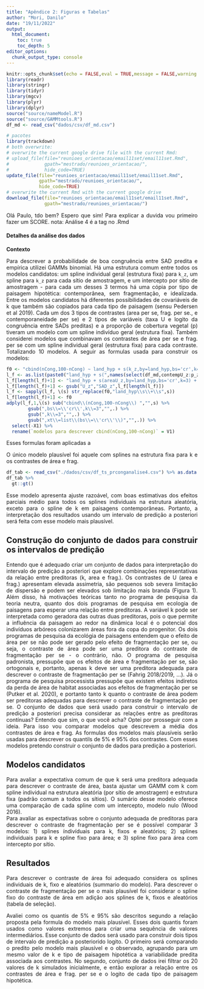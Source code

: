```yaml
---
title: "Apêndice 2: Figuras e Tabelas"
author: "Mori, Danilo"
date: "19/11/2022"
output: 
  html_document:
    toc: true
    toc_depth: 5
editor_options: 
  chunk_output_type: console
---
```


<style>
body {
text-align: justify}
</style>

```r
knitr::opts_chunk$set(echo = FALSE,eval = TRUE,message = FALSE,warning = FALSE,cache=TRUE)
library(readr)
library(stringr)
library(tidyr)
library(mgcv)
library(plyr)
library(dplyr)
source("source/nameModel.R")
source("source/GAMMtools.R")
df_md <- read_csv("dados/csv/df_md.csv")
```

```r
# pacotes
library(trackdown)
# both overwrite: 
# overwrite the current google drive file with the current Rmd:
# upload_file(file="reunioes_orientacao/email11set/email11set.Rmd",
#             gpath="mestrado/reunioes_orientacao/",
#             hide_code=TRUE)
update_file(file="reunioes_orientacao/email11set/email11set.Rmd",
            gpath="mestrado/reunioes_orientacao/",
            hide_code=TRUE)
# overwrite the current Rmd with the current google drive 
download_file(file="reunioes_orientacao/email11set/email11set.Rmd",
              gpath="mestrado/reunioes_orientacao/")
```


Olá Paulo, tdo bem? Espero que sim!
Para explicar a duvida vou primeiro fazer um SCORE.
nota: Análise 4 é a tag no .Rmd

#### Detalhes da análise dos dados

__Contexto__

Para descrever a probabilidade de boa congruência entre SAD predita e empírica utilizei GAMMs binomial. Há uma estrutura comum entre todos os modelos candidatos: um spline individual geral (estrutura fixa) para `k_z`, um spline para `k_z` para cada sítio de amostragem, e um intercepto por sítio de amostragem - para cada um desses 3 termos há uma cópia por tipo de paisagem hipotética: contemporânea, sem fragmentação, e idealizada. Entre os modelos candidatos há diferentes possibilidades de covariáveis de k que também são copiados para cada tipo de paisagem (sensu Pedersen et al 2019). Cada um dos 3 tipos de contrastes (area per se, frag. per se., e contemporaneidade per se) e 2 tipos de variáveis (taxa U e logito da congruência entre SADs preditas) e a proporção de cobertura vegetal (p) tiveram um modelo com um spline indivíduo geral (estrutura fixa). Também considerei modelos que combinavam os contrastes de área per se e frag. per se com um spline individual geral (estrutura fixa) para cada contraste. Totalizando 10 modelos. A seguir as formulas usada para construir os modelos: 

```r
f0 <- "cbind(nCong,100-nCong) ~ land_hyp + s(k_z,by=land_hyp,bs='cr',k=3) + s(k_z,by=land_hyp,SiteCode,bs='fs',k=3,xt=list(bs='cr')) + s(land_hyp,SiteCode,bs='re')"
l_f <- as.list(paste0("land_hyp + s(",names(select(df_md,contempU_z:p_z)),",by=land_hyp,bs='cr',k=3) + "))
l_f[length(l_f)+1] <- "land_hyp + s(areaU_z,by=land_hyp,bs='cr',k=3) + s(fragU_z,by=land_hyp,bs='cr',k=3) + "
l_f[length(l_f)+1] <- gsub("U_z","SAD_z",l_f[length(l_f)])
l_f <- sapply(l_f, \(s) str_replace(f0,"land_hyp\\s\\+\\s",s))
l_f[length(l_f)+1] <- f0
adply(l_f,1,\(s) sub("cbind\\(nCong,100-nCong\\) ","",s) %>% 
        gsub(",bs\\=\\'cr\\',k\\=3","",.) %>%
        gsub(",k\\=3","",.) %>%
        gsub(",xt\\=list\\(bs\\=\\'cr\\'\\)","",.)) %>%
  select(-X1) %>% 
  rename(`modelos para descrever cbind(nCong,100-nCong)` = V1)
```

Esses formulas foram aplicadas a

O único modelo plausível foi aquele com splines na estrutura fixa para k e os contrastes de área e frag. 

```r
df_tab <- read_csv("./dados/csv/df_ts_prconganalise4.csv") %>% as.data.frame()
df_tab %>% 
  gt::gt()
```


Esse modelo apresenta ajuste razoável, com boas estimativas dos efeitos parciais médio para todos os splines individuais na estrutura aleatória, exceto para o spline de k em paisagens contemporâneas. Portanto, a interpretação dos resultados usando um intervalo de predição a posteriori será feita com esse modelo mais plausível.


## Construção do conjunto de dados para construir os intervalos de predição 

Entendo que é adequado criar um conjunto de dados para interpretação do intervalo de predição a posteriori que explore combinações representativas da relação entre preditoras (k, area e frag.).
Os contrastes de U (area e frag.) apresentam elevada assimetria, são pequenos sob severa limitação de dispersão e podem ser elevados sob limitação mais branda (Figura 1). Além disso, há motivações teóricas tanto no programa de pesquisa da teoria neutra, quanto dos dois programas de pesquisa em ecologia de paisagens para esperar uma relação entre preditoras. A variável k pode ser interpretada como geradora das outras duas preditoras, pois o que permite a influência da paisagem ao redor na dinâmica local é o potencial dos indivíduos arbóreos colonizarem áreas fora da copa do progenitor. Os dois programas de pesquisa da ecológia de paisagens entendem que o efeito de área per se não pode ser gerado pelo efeito de fragmentação per se, ou seja, o contraste de área pode ser uma preditora do contraste de fragmentação per se - o contrário, não. O programa de pesquisa padronista, pressupõe que  os efeitos de área e fragmentação per se, são ortogonais e, portanto, apenas k deve ser uma preditora adequada para descrever o contraste de fragmentação per se (Fahrig 2018/2019, ...). Já o programa de pesquisa processista pressupõe que existem efeitos indiretos da perda de área de habitat associadas aos efeitos de fragmentação per se (Putker et al. 2020), e portanto tanto k quanto o contraste de área podem ser preditoras adequadas para descrever o contraste de fragmentação per se. 
O conjunto de dados que será usado para construir o intervalo de predição a posteriori precisa considerar as relações entre as preditoras contínuas? Entendo que sim, o que você acha? Optei por prosseguir com a ideia. Para isso vou comparar modelos que descrevem a média dos contrastes de área e frag. As formulas dos modelos mais plausíveis serão usadas para descrever os quantils de 5% e 95% dos contrastes. Com esses modelos pretendo construir o conjunto de dados para predição a posteriori. 

## Modelos candidatos

Para avaliar a expectativa comum de que k será uma preditora adequada para descrever o contraste de área, basta ajustar um GAMM com k com spline individual na estrutura aleatória (por sítio de amostragem) e estrutura fixa (padrão comum a todos os sítios). O sumário desse modelo oferece uma comparação de cada spline com um intercepto, modelo nulo (Wood 2016).  
Para avaliar as expectativas sobre o conjunto adequada de preditoras para descrever o contraste de fragmentação per se é possível comparar 3 modelos: 1) splines índivíduais para k, fixos e aleatórios; 2) splines individuais para k e spline fixo para área; e 3) spline fixo para área com intercepto por sítio.

## Resultados 

Para descrever o contraste de área foi adequado considera os splines individuais de k, fixo e aleatórios (summario do modelo). Para descrever o contraste de fragmentação per se o mais plausível foi considerar o spline fixo do contraste de área em adição aos splines de k, fixos e aleatórios (tabela de seleção). 

Avaliei como os quantis de 5% e 95% são descritos segundo a relação proposta pela formula do modelo mais plausível. Esses dois quantis foram usados como valores extremos para criar uma sequência de valores intermediários. Esse conjunto de dados será usado para construir dois tipos de intervalo de predição a posteriorido logito. O primeiro será comparando o predito pelo modelo mais plausível e o observado, agrupando para um mesmo valor de k e tipo de paisagem hipotética a variabilidade predita associada aos contrastes. No segundo, conjunto de dados irei filtrar os 20 valores de k simulados inicialmente, e então explorar a relação entre os contrastes de área e frag. per se e o logito de cada tipo de paisagem hipotética.

